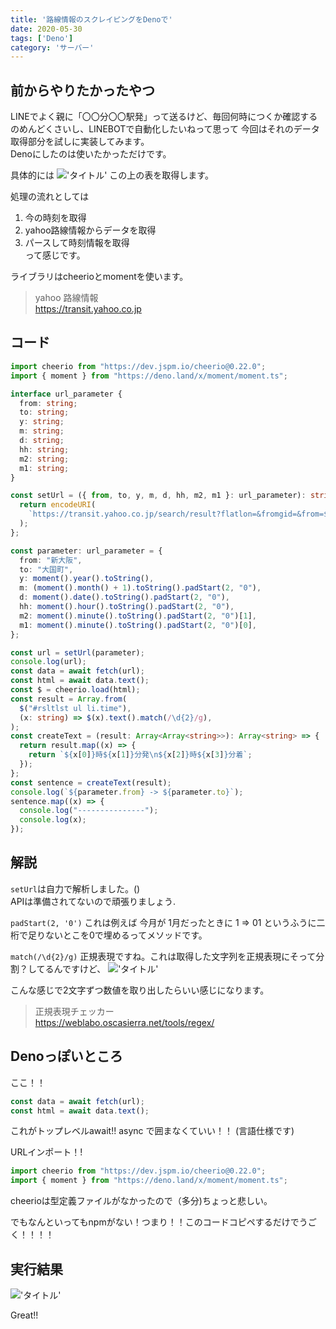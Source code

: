 ```yaml
---
title: '路線情報のスクレイピングをDenoで'
date: 2020-05-30
tags: ['Deno']
category: 'サーバー'
---
```


## 前からやりたかったやつ

LINEでよく親に「〇〇分〇〇駅発」って送るけど、毎回何時につくか確認するのめんどくさいし、LINEBOTで自動化したいねって思って
今回はそれのデータ取得部分を試しに実装してみます。\
Denoにしたのは使いたかっただけです。

具体的には !['タイトル'](https://i.gyazo.com/868acb0c4b429561bc36d2dcdb13f000.png)
この上の表を取得します。

処理の流れとしては

1. 今の時刻を取得
2. yahoo路線情報からデータを取得
3. パースして時刻情報を取得\
   って感じです。

ライブラリはcheerioとmomentを使います。

> yahoo 路線情報\
> https://transit.yahoo.co.jp

## コード

```typescript
import cheerio from "https://dev.jspm.io/cheerio@0.22.0";
import { moment } from "https://deno.land/x/moment/moment.ts";

interface url_parameter {
  from: string;
  to: string;
  y: string;
  m: string;
  d: string;
  hh: string;
  m2: string;
  m1: string;
}

const setUrl = ({ from, to, y, m, d, hh, m2, m1 }: url_parameter): string => {
  return encodeURI(
    `https://transit.yahoo.co.jp/search/result?flatlon=&fromgid=&from=${from}&tlatlon=&togid=&to=${to}&viacode=&via=&viacode=&via=&viacode=&via=&y=${y}&m=${m}&d=${d}&hh=${hh}&m2=${m2}&m1=${m1}&type=1&ticket=ic&expkind=1&userpass=1&ws=1&s=1&kw=${to}`,
  );
};

const parameter: url_parameter = {
  from: "新大阪",
  to: "大国町",
  y: moment().year().toString(),
  m: (moment().month() + 1).toString().padStart(2, "0"),
  d: moment().date().toString().padStart(2, "0"),
  hh: moment().hour().toString().padStart(2, "0"),
  m2: moment().minute().toString().padStart(2, "0")[1],
  m1: moment().minute().toString().padStart(2, "0")[0],
};

const url = setUrl(parameter);
console.log(url);
const data = await fetch(url);
const html = await data.text();
const $ = cheerio.load(html);
const result = Array.from(
  $("#rsltlst ul li.time"),
  (x: string) => $(x).text().match(/\d{2}/g),
);
const createText = (result: Array<Array<string>>): Array<string> => {
  return result.map((x) => {
    return `${x[0]}時${x[1]}分発\n${x[2]}時${x[3]}分着`;
  });
};
const sentence = createText(result);
console.log(`${parameter.from} -> ${parameter.to}`);
sentence.map((x) => {
  console.log("---------------");
  console.log(x);
});
```

## 解説

`setUrl`は自力で解析しました。()\
APIは準備されてないので頑張りましょう.

`padStart(2, '0')` これは例えば 今月が 1月だったときに 1 => 01 というふうに二桁で足りないとこを0で埋めるってメソッドです。

`match(/\d{2}/g)` 正規表現ですね。これは取得した文字列を正規表現にそって分割？してるんですけど、
!['タイトル'](https://i.gyazo.com/ca574fd2295a58e5aa54f009ffa85b21.png)

こんな感じで2文字ずつ数値を取り出したらいい感じになります。

> 正規表現チェッカー\
> https://weblabo.oscasierra.net/tools/regex/

## Denoっぽいところ

ここ！！

```typescript
const data = await fetch(url);
const html = await data.text();
```

これがトップレベルawait!! async で囲まなくていい！！ (言語仕様です)

URLインポート！!

```typescript
import cheerio from "https://dev.jspm.io/cheerio@0.22.0";
import { moment } from "https://deno.land/x/moment/moment.ts";
```

cheerioは型定義ファイルがなかったので（多分)ちょっと悲しい。

でもなんといってもnpmがない！つまり！！このコードコピペするだけでうごく！！！！

## 実行結果

!['タイトル'](https://i.gyazo.com/0a5c9721d38c855199634f6eff313704.png)

Great!!
